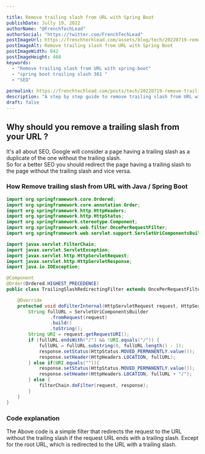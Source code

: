 ```yaml
---

title: Remove trailing slash from URL with Spring Boot
publishDate: Jully 19, 2022
authorName: "@FrenchTechLead"
authorSocial: "https://twitter.com/FrenchTechLead"
postImageUrl: https://frenchtechlead.com/assets/blog/tech/20220719-remove-trailing-slash-from-url-spring-boot/0.png
postImageAlt: Remove trailing slash from URL with Spring Boot
postImageWidth: 842
postImageHeight: 468
keywords:
  - "Remove trailing slash from URL with spring-boot"
  - "spring boot trailing slash 301 "
  - "SEO"
  
permalink: https://frenchtechlead.com/posts/tech/20220719-remove-trailing-slash-from-url-spring-boot/
description: "A step by step guide to remove trailing slash from URL with Spring Boot"
draft: false
---
```



## Why should you remove a trailing slash from your URL ?
It's all about SEO, Google will consider a page having a trailing slash as a duplicate of the one without the trailing slash.  
So for a better SEO you should redirect the page having a trailing slash to the page without the trailing slash and vice versa.


### How Remove trailing slash from URL with Java / Spring Boot
```java
import org.springframework.core.Ordered;
import org.springframework.core.annotation.Order;
import org.springframework.http.HttpHeaders;
import org.springframework.http.HttpStatus;
import org.springframework.stereotype.Component;
import org.springframework.web.filter.OncePerRequestFilter;
import org.springframework.web.servlet.support.ServletUriComponentsBuilder;

import javax.servlet.FilterChain;
import javax.servlet.ServletException;
import javax.servlet.http.HttpServletRequest;
import javax.servlet.http.HttpServletResponse;
import java.io.IOException;

@Component
@Order(Ordered.HIGHEST_PRECEDENCE)
public class TrailingSlashRedirectingFilter extends OncePerRequestFilter {

    @Override
    protected void doFilterInternal(HttpServletRequest request, HttpServletResponse response, FilterChain filterChain) throws ServletException, IOException {
        String fullURL = ServletUriComponentsBuilder
                .fromRequest(request)
                .build()
                .toString();
        String URI = request.getRequestURI();
        if (fullURL.endsWith("/") && !URI.equals("/")) {
            fullURL = fullURL.substring(0, fullURL.length() - 1);
            response.setStatus(HttpStatus.MOVED_PERMANENTLY.value());
            response.setHeader(HttpHeaders.LOCATION, fullURL);
        } else if(URI.equals("")){
            response.setStatus(HttpStatus.MOVED_PERMANENTLY.value());
            response.setHeader(HttpHeaders.LOCATION, fullURL + "/");
        } else {
            filterChain.doFilter(request, response);
        }
    }
}
```

### Code explanation
The Above code is a simple filter that redirects the request to the URL without the trailing slash if the request URL ends with a trailing slash. Except for the root URL, which is redirected to the URL with a trailing slash.